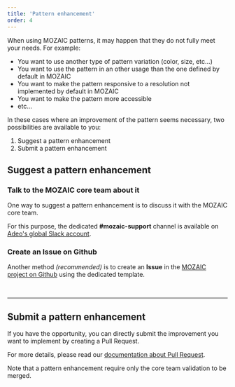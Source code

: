 ---
title: 'Pattern enhancement'
order: 4
---

When using MOZAIC patterns, it may happen that they do not fully meet your needs. For example:

- You want to use another type of pattern variation (color, size, etc...)
- You want to use the pattern in an other usage than the one defined by default in MOZAIC
- You want to make the pattern responsive to a resolution not implemented by default in MOZAIC
- You want to make the pattern more accessible
- etc...

In these cases where an improvement of the pattern seems necessary, two possibilities are available to you:

1. Suggest a pattern enhancement
2. Submit a pattern enhancement

## Suggest a pattern enhancement

### Talk to the MOZAIC core team about it

One way to suggest a pattern enhancement is to discuss it with the MOZAIC core team.

For this purpose, the dedicated **#mozaic-support** channel is available on [Adeo's global Slack account](https://adeo-tech-community.slack.com/).


### Create an Issue on Github

Another method _(recommended)_ is to create an **Issue** in the [MOZAIC project on Github](https://github.com/adeo/mozaic-design-system/issues/new/choose) using the dedicated template.

<br/>

***

## Submit a pattern enhancement

If you have the opportunity, you can directly submit the improvement you want to implement by creating a Pull Request.

For more details, please read our [documentation about Pull Request](/Contributing/Prerequisite/GitConventions/#pull-requests).

Note that a pattern enhancement require only the core team validation to be merged.